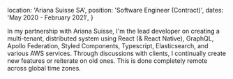   location: 'Ariana Suisse SA',
  position: 'Software Engineer (Contract)',
  dates: 'May 2020 - February 2021',
}

In my partnership with Ariana Suisse, I'm the lead developer on creating a multi-tenant, distributed system using React (& React Native), GraphQL, Apollo Federation, Styled Components, Typescript, Elasticsearch, and various AWS services. Through discussions with clients, I continually create new features or reiterate on old ones. This is done completely remote across global time zones.